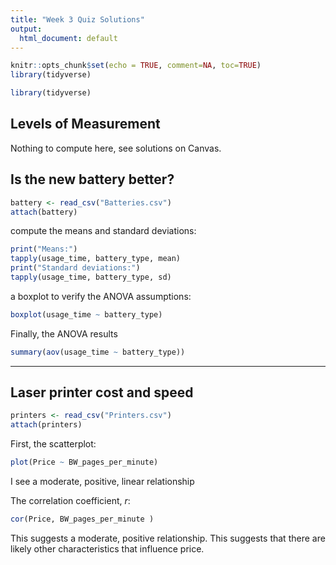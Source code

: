 ```yaml
---
title: "Week 3 Quiz Solutions"
output:
  html_document: default
---
```


```r
knitr::opts_chunk$set(echo = TRUE, comment=NA, toc=TRUE)
library(tidyverse)
```

```r
library(tidyverse)
```
## Levels of Measurement
Nothing to compute here, see solutions on Canvas.

## Is the new battery better?
```r
battery <- read_csv("Batteries.csv")
attach(battery)
```
compute the means and standard deviations:
```r
print("Means:")
tapply(usage_time, battery_type, mean)
print("Standard deviations:")
tapply(usage_time, battery_type, sd)

```

a boxplot to verify the ANOVA assumptions:
```r
boxplot(usage_time ~ battery_type)
```

Finally, the ANOVA results
```r
summary(aov(usage_time ~ battery_type))
```



---------------------
## Laser printer cost and speed

```r
printers <- read_csv("Printers.csv")
attach(printers)
```

First, the scatterplot:
```r
plot(Price ~ BW_pages_per_minute)
```
I see a moderate, positive, linear relationship

The correlation coefficient, $r$:
```r
cor(Price, BW_pages_per_minute )
```

This suggests a moderate, positive relationship.  This suggests that there are likely other characteristics that influence price.

